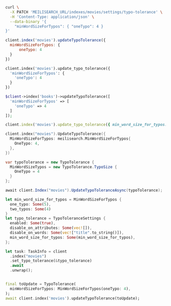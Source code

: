 <CodeGroup>

```bash cURL
curl \
  -X PATCH 'MEILISEARCH_URL/indexes/movies/settings/typo-tolerance' \
  -H 'Content-Type: application/json' \
  --data-binary '{
    "minWordSizeForTypos": { "oneTypo": 4 }
}'
```

```javascript JS
client.index('movies').updateTypoTolerance({
  minWordSizeForTypos: {
      oneTypo: 4
  }
})
```

```python Python
client.index('movies').update_typo_tolerance({
  'minWordSizeForTypos': {
    'oneTypo': 4
  }
})
```

```php PHP
$client->index('books')->updateTypoTolerance([
  'minWordSizeForTypos' => [
    'oneTypo' => 4
  ]
]);
```

```ruby Ruby
client.index('movies').update_typo_tolerance({ min_word_size_for_typos: { one_typo: 4 } })
```

```go Go
client.index("movies").UpdateTypoTolerance({
  MinWordSizeForTypos: meilisearch.MinWordSizeForTypos{
    OneTypo: 4,
  },
})
```

```csharp C#
var typoTolerance = new TypoTolerance {
  MinWordSizeTypos = new TypoTolerance.TypoSize {
    OneTypo = 4
  }
};

await client.Index("movies").UpdateTypoToleranceAsync(typoTolerance);
```

```rust Rust
let min_word_size_for_typos = MinWordSizeForTypos {
  one_typo: Some(5),
  two_typos: Some(4)
}
let typo_tolerance = TypoToleranceSettings {
  enabled: Some(true),
  disable_on_attributes: Some(vec![]),
  disable_on_words: Some(vec!["title".to_string()]),
  min_word_size_for_typos: Some(min_word_size_for_typos),
};

let task: TaskInfo = client
  .index("movies")
  .set_typo_tolerance(&typo_tolerance)
  .await
  .unwrap();
```

```swift Swift

```

```dart Dart
final toUpdate = TypoTolerance(
  minWordSizeForTypos: MinWordSizeForTypos(oneTypo: 4),
);
await client.index('movies').updateTypoTolerance(toUpdate);
```
</CodeGroup>